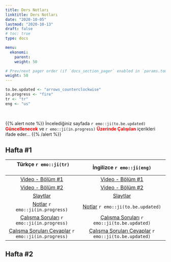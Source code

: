 ```yaml
---
title: Ders Notları
linktitle: Ders Notları
date: "2020-10-05"
lastmod: "2020-10-13"
draft: false
# toc: true
type: docs

menu:
  ekonomi:
    parent: 
    weight: 50

# Prev/next pager order (if `docs_section_pager` enabled in `params.toml`)
weight: 50
---
```


```r
to.be.updated <- "arrows_counterclockwise"
in.progress <- "fire"
tr <- "tr"
eng <- "us"
```

<br>

{{% alert note %}}
İncelediğiniz sayfada `r emo::ji(to.be.updated)` <font color="red">**Güncellenecek**</font> ve `r emo::ji(in.progress)` <font color="red">**Üzerinde Çalışılan**</font> içerikleri ifade eder...
{{% /alert %}}

## Hafta #1
| &nbsp; &nbsp; &nbsp; Türkçe `r emo::ji(tr)` &nbsp; &nbsp; &nbsp; | &nbsp; &nbsp; &nbsp; İngilizce `r emo::ji(eng)` &nbsp; &nbsp; &nbsp; |
| :--------------------: | :------------------------: |
| [Video - Bölüm #1](https://www.youtube.com/watch?v=2X_-CiNAr6w&feature=youtu.be) | [Video - Bölüm #1](https://www.youtube.com/watch?v=rEZfMve6Vm0&feature=youtu.be) |
| [Video - Bölüm #2](https://www.youtube.com/watch?v=jeNwjaAVs4o&feature=youtu.be) | [Video - Bölüm #2](https://www.youtube.com/watch?v=1wAclMe5c6M&feature=youtu.be) |
| [Slaytlar](`r paste0(ekonomi.path, "Ekonomi - Hafta 1 (Kara).pptx")`) | [Slaytlar](`r paste0(economics.path, "Economics - Week 1 (Kara).pptx")`) |
| [Notlar](`r paste0(ekonomi.path, "Ekonomi - Hafta 1 Notlar (Kara).pdf")`) `r emo::ji(in.progress)` | [Notlar](`r paste0(economics.path, "Economics - Week 1 Notes (Kara).pdf")`) `r emo::ji(to.be.updated)` |
| [Çalışma Soruları](`r paste0(ekonomi.path, "Ekonomi - Hafta 1 CS (Kara).pdf")`) `r emo::ji(in.progress)` | [Çalışma Soruları](`r paste0(economics.path, "Economics - Week 1 Worksheet (Kara).pdf")`) `r emo::ji(to.be.updated)` |
| [Çalışma Soruları Cevaplar](`r paste0(ekonomi.path, "Ekonomi - Hafta 1 CS Cevaplar (Kara).pdf")`) `r emo::ji(in.progress)` | [Çalışma Soruları Cevaplar](`r paste0(economics.path, "Economics - Week 1 Worksheet Solutions (Kara).pdf")`) `r emo::ji(to.be.updated)` |

## Hafta #2

